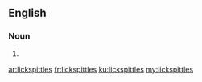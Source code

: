 ==English==

===Noun===
{{head|en|plural}}

# {{plural of|lickspittle|lang=en|nocat=1}}

[[ar:lickspittles]]
[[fr:lickspittles]]
[[ku:lickspittles]]
[[my:lickspittles]]